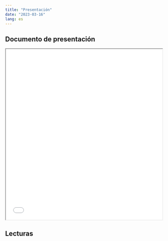 ```yaml
---
title: "Presentación"
date: "2023-03-16"
lang: es
---
```


## Documento de presentación



<iframe src= 01.pdf height="550" width=100% allowfullscreen="true">

</iframe> 



## Lecturas
